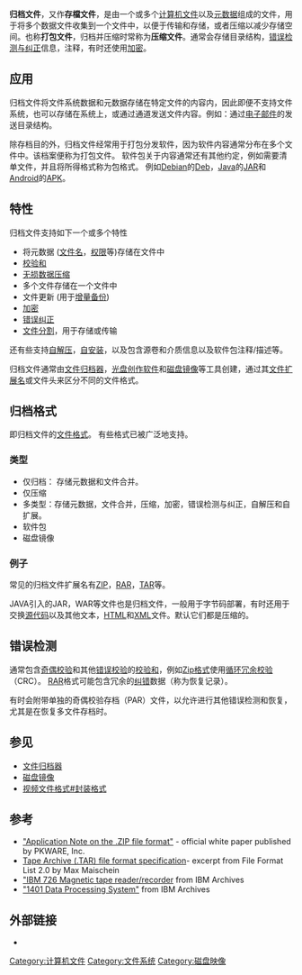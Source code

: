 {{No footnotes|time=2020-10-20T00:47:37+00:00}}
{{noteTA
|G1=IT 
}}
'''归档文件'''，又作'''存檔文件'''，是由一个或多个[[计算机文件|计算机文件]]以及[[元数据|元数据]]组成的文件，用于将多个数据文件收集到一个文件中，以便于传输和存储，或者压缩以减少存储空间。也称'''打包文件'''，归档并压缩时常称为'''压缩文件'''。通常会存储目录结构，[[错误检测与纠正|错误检测与纠正]]信息，注释，有时还使用[[加密|加密]]。

==应用==
归档文件将文件系统数据和元数据存储在特定文件的内容内，因此即便不支持文件系统，也可以存储在系统上，或通过通道发送文件内容。例如：通过[[电子邮件|电子邮件]]的发送目录结构。

除存档目的外，归档文件经常用于打包分发软件，因为软件内容通常分布在多个文件中。该档案便称为打包文件。 软件包关于内容通常还有其他约定，例如需要清单文件，并且将所得格式称为包格式。 例如[[Debian|Debian]]的[[Deb|Deb]]，[[Java|Java]]的[[JAR_(文件格式)|JAR]]和[[Android|Android]]的[[APK|APK]]。

==特性==
归档文件支持如下一个或多个特性
* 将元数据 ([[文件名|文件名]]，[[文件权限|权限]]等)存储在文件中
* [[校验和|校验和]]
* [[无损数据压缩|无损数据压缩]]
* 多个文件存储在一个文件中
* 文件更新 (用于[[增量备份|增量备份]])
* [[加密|加密]]
* [[错误纠正|错误纠正]]
* [[文件分割|文件分割]]，用于存储或传输

还有些支持[[自解压|自解压]]，[[自安装|自安装]]，以及包含源卷和介质信息以及软件包注释/描述等。

归档文件通常由[[文件归档器|文件归档器]]，[[光盘创作软件|光盘创作软件]]和[[磁盘镜像|磁盘镜像]]等工具创建，通过其[[文件扩展名|文件扩展名]]或文件头来区分不同的文件格式。

==归档格式==
即归档文件的[[文件格式|文件格式]]。 有些格式已被广泛地支持。

===类型===
* 仅归档： 存储元数据和文件合并。
* 仅压缩
* 多类型：存储元数据，文件合并，压缩，加密，错误检测与纠正，自解压和自扩展。
* 软件包
* 磁盘镜像

===例子===
<!-- {{further|List of archive formats|Comparison of archive formats}} -->

常见的归档文件扩展名有[[ZIP格式|ZIP]]，[[RAR|RAR]]，[[Tar|TAR]]等。

JAVA引入的JAR，WAR等文件也是归档文件，一般用于字节码部署，有时还用于交换[[源代码|源代码]]以及其他文本，[[HTML|HTML]]和[[XML|XML]]文件。默认它们都是压缩的。

== 错误检测 ==
通常包含[[奇偶校验|奇偶校验]]和其他[[错误校验|错误校验]]的[[校验和|校验和]]，例如[[Zip格式|Zip格式]]使用[[循环冗余校验|循环冗余校验]] （CRC）。 [[RAR|RAR]]格式可能包含冗余的[[纠错|纠错]]数据（称为恢复记录）。

有时会附带单独的奇偶校验存档（PAR）文件，以允许进行其他错误检测和恢复，尤其是在恢复多文件存档时。

==参见==
* [[文件归档器|文件归档器]]
* [[磁盘镜像|磁盘镜像]]
* [[视频文件格式#封装格式|视频文件格式#封装格式]]

==参考==
* [http://www.pkware.com/documents/casestudies/APPNOTE.TXT "Application Note on the .ZIP file format"] {{Wayback|url=http://www.pkware.com/documents/casestudies/APPNOTE.TXT |date=20141205201932 }}- official white paper published by PKWARE, Inc.
* [https://web.archive.org/web/20090611043446/http://datacompression.info/ArchiveFormats/tar.txt Tape Archive (.TAR) file format specification]- excerpt from File Format List 2.0 by Max Maischein
* [http://www-03.ibm.com/ibm/history/exhibits/701/701_1415bx26.html "IBM 726 Magnetic tape reader/recorder] {{Wayback|url=http://www-03.ibm.com/ibm/history/exhibits/701/701_1415bx26.html |date=20160824044755 }} from IBM Archives
* [https://web.archive.org/web/20120702230325/http://www-03.ibm.com/ibm/history/exhibits/mainframe/mainframe_PP1401.html "1401 Data Processing System"] from IBM Archives

==外部链接==
* {{dmoz|Computers/Data_Formats/Archive/|File Archive formats}}

{{Archive formats}}

[[Category:计算机文件|Category:计算机文件]]
[[Category:文件系统|Category:文件系统]]
[[Category:磁盘映像|Category:磁盘映像]]